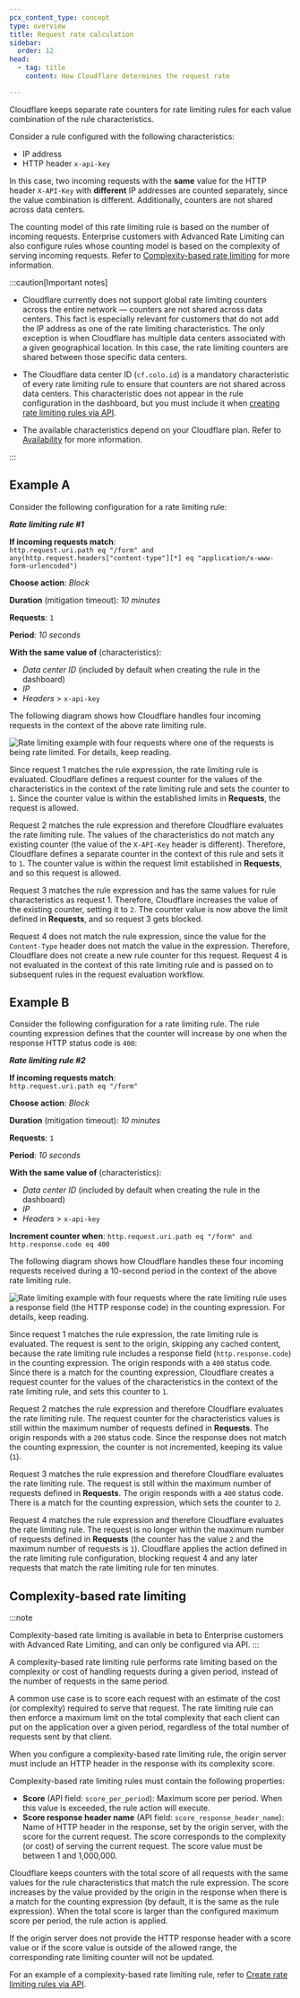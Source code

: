 ```yaml
---
pcx_content_type: concept
type: overview
title: Request rate calculation
sidebar:
  order: 12
head:
  - tag: title
    content: How Cloudflare determines the request rate

---
```



Cloudflare keeps separate rate counters for rate limiting rules for each value combination of the rule characteristics.

Consider a rule configured with the following characteristics:

* IP address
* HTTP header `x-api-key`

In this case, two incoming requests with the **same** value for the HTTP header `X-API-Key` with **different** IP addresses are counted separately, since the value combination is different. Additionally, counters are not shared across data centers.

The counting model of this rate limiting rule is based on the number of incoming requests. Enterprise customers with Advanced Rate Limiting can also configure rules whose counting model is based on the complexity of serving incoming requests. Refer to [Complexity-based rate limiting](#complexity-based-rate-limiting) for more information.

:::caution[Important notes]


* Cloudflare currently does not support global rate limiting counters across the entire network — counters are not shared across data centers. This fact is especially relevant for customers that do not add the IP address as one of the rate limiting characteristics. The only exception is when Cloudflare has multiple data centers associated with a given geographical location. In this case, the rate limiting counters are shared between those specific data centers.

* The Cloudflare data center ID (`cf.colo.id`) is a mandatory characteristic of every rate limiting rule to ensure that counters are not shared across data centers. This characteristic does not appear in the rule configuration in the dashboard, but you must include it when [creating rate limiting rules via API](/waf/rate-limiting-rules/create-api/).

* The available characteristics depend on your Cloudflare plan. Refer to [Availability](/waf/rate-limiting-rules/#availability) for more information.


:::

## Example A

Consider the following configuration for a rate limiting rule:

<Example>

***Rate limiting rule #1***

**If incoming requests match**:<br/>
`http.request.uri.path eq "/form" and any(http.request.headers["content-type"][*] eq "application/x-www-form-urlencoded")`

**Choose action**: *Block*

**Duration** (mitigation timeout): *10 minutes*

**Requests**: `1`

**Period**: *10 seconds*

**With the same value of** (characteristics):

* *Data center ID* (included by default when creating the rule in the dashboard)
* *IP*
* *Headers* > `x-api-key`

</Example>

The following diagram shows how Cloudflare handles four incoming requests in the context of the above rate limiting rule.

![Rate limiting example with four requests where one of the requests is being rate limited. For details, keep reading.](~/assets/images/waf/custom-rules/rate-limiting-example.png)

Since request 1 matches the rule expression, the rate limiting rule is evaluated. Cloudflare defines a request counter for the values of the characteristics in the context of the rate limiting rule and sets the counter to `1`. Since the counter value is within the established limits in **Requests**, the request is allowed.

Request 2 matches the rule expression and therefore Cloudflare evaluates the rate limiting rule. The values of the characteristics do not match any existing counter (the value of the `X-API-Key` header is different). Therefore, Cloudflare defines a separate counter in the context of this rule and sets it to `1`. The counter value is within the request limit established in **Requests**, and so this request is allowed.

Request 3 matches the rule expression and has the same values for rule characteristics as request 1. Therefore, Cloudflare increases the value of the existing counter, setting it to `2`. The counter value is now above the limit defined in **Requests**, and so request 3 gets blocked.

Request 4 does not match the rule expression, since the value for the `Content-Type` header does not match the value in the expression. Therefore, Cloudflare does not create a new rule counter for this request. Request 4 is not evaluated in the context of this rate limiting rule and is passed on to subsequent rules in the request evaluation workflow.

## Example B

Consider the following configuration for a rate limiting rule. The rule counting expression defines that the counter will increase by one when the response HTTP status code is `400`:

<Example>

***Rate limiting rule #2***

**If incoming requests match**:<br/>
`http.request.uri.path eq "/form"`

**Choose action**: *Block*

**Duration** (mitigation timeout): *10 minutes*

**Requests**: `1`

**Period**: *10 seconds*

**With the same value of** (characteristics):

* *Data center ID* (included by default when creating the rule in the dashboard)
* *IP*
* *Headers* > `x-api-key`

**Increment counter when**:
`http.request.uri.path eq "/form" and http.response.code eq 400`

</Example>

The following diagram shows how Cloudflare handles these four incoming requests received during a 10-second period in the context of the above rate limiting rule.

![Rate limiting example with four requests where the rate limiting rule uses a response field (the HTTP response code) in the counting expression. For details, keep reading.](~/assets/images/waf/custom-rules/rate-limiting-example-response-field.png)

Since request 1 matches the rule expression, the rate limiting rule is evaluated. The request is sent to the origin, skipping any cached content, because the rate limiting rule includes a response field (`http.response.code`) in the counting expression. The origin responds with a `400` status code. Since there is a match for the counting expression, Cloudflare creates a request counter for the values of the characteristics in the context of the rate limiting rule, and sets this counter to `1`.

Request 2 matches the rule expression and therefore Cloudflare evaluates the rate limiting rule. The request counter for the characteristics values is still within the maximum number of requests defined in **Requests**. The origin responds with a `200` status code. Since the response does not match the counting expression, the counter is not incremented, keeping its value (`1`).

Request 3 matches the rule expression and therefore Cloudflare evaluates the rate limiting rule. The request is still within the maximum number of requests defined in **Requests**. The origin responds with a `400` status code. There is a match for the counting expression, which sets the counter to `2`.

Request 4 matches the rule expression and therefore Cloudflare evaluates the rate limiting rule. The request is no longer within the maximum number of requests defined in **Requests** (the counter has the value `2` and the maximum number of requests is `1`). Cloudflare applies the action defined in the rate limiting rule configuration, blocking request 4 and any later requests that match the rate limiting rule for ten minutes.

## Complexity-based rate limiting

:::note

Complexity-based rate limiting is available in beta to Enterprise customers with Advanced Rate Limiting, and can only be configured via API. 
:::

A complexity-based rate limiting rule performs rate limiting based on the complexity or cost of handling requests during a given period, instead of the number of requests in the same period.

A common use case is to score each request with an estimate of the cost (or complexity) required to serve that request. The rate limiting rule can then enforce a maximum limit on the total complexity that each client can put on the application over a given period, regardless of the total number of requests sent by that client.

When you configure a complexity-based rate limiting rule, the origin server must include an HTTP header in the response with its complexity score.

Complexity-based rate limiting rules must contain the following properties:

* **Score** (API field: `score_per_period`): Maximum score per period. When this value is exceeded, the rule action will execute.
* **Score response header name** (API field: `score_response_header_name`): Name of HTTP header in the response, set by the origin server, with the score for the current request. The score corresponds to the complexity (or cost) of serving the current request. The score value must be between 1 and 1,000,000.

Cloudflare keeps counters with the total score of all requests with the same values for the rule characteristics that match the rule expression. The score increases by the value provided by the origin in the response when there is a match for the counting expression (by default, it is the same as the rule expression). When the total score is larger than the configured maximum score per period, the rule action is applied.

If the origin server does not provide the HTTP response header with a score value or if the score value is outside of the allowed range, the corresponding rate limiting counter will not be updated.

For an example of a complexity-based rate limiting rule, refer to [Create rate limiting rules via API](/waf/rate-limiting-rules/create-api/#example-d---complexity-based-rate-limiting-rule).

